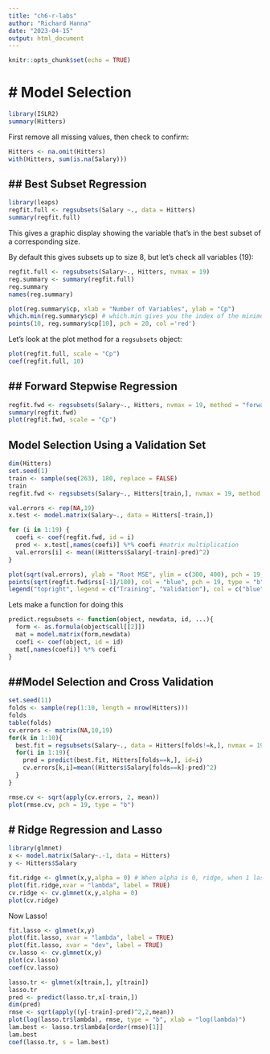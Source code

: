 ```yaml
---
title: "ch6-r-labs"
author: "Richard Hanna"
date: "2023-04-15"
output: html_document
---
```


```r
knitr::opts_chunk$set(echo = TRUE)
```

# Model Selection
===============

```r
library(ISLR2)
summary(Hitters)
```
First remove all missing values, then check to confirm:

```r
Hitters <- na.omit(Hitters)
with(Hitters, sum(is.na(Salary)))
```

## Best Subset Regression
-----

```r
library(leaps)
regfit.full <- regsubsets(Salary ~., data = Hitters)
summary(regfit.full)
```

This gives a graphic display showing the variable that's in the best subset of a corresponding size.

By default this gives subsets up to size 8, but let's check all variables (19):

```r
regfit.full <- regsubsets(Salary~., Hitters, nvmax = 19)
reg.summary <- summary(regfit.full)
reg.summary
names(reg.summary)
```

```r
plot(reg.summary$cp, xlab = "Number of Variables", ylab = "Cp")
which.min(reg.summary$cp) # which.min gives you the index of the minimum, min gives you the value
points(10, reg.summary$cp[10], pch = 20, col ='red')
```

Let's look at the plot method for a `regsubsets` object:

```r
plot(regfit.full, scale = "Cp")
coef(regfit.full, 10)
```

## Forward Stepwise Regression
----

```r
regfit.fwd <- regsubsets(Salary~., Hitters, nvmax = 19, method = "forward")
summary(regfit.fwd)
plot(regfit.fwd, scale = "Cp")
```


Model Selection Using a Validation Set
----

```r
dim(Hitters)
set.seed(1)
train <- sample(seq(263), 180, replace = FALSE)
train
regfit.fwd <- regsubsets(Salary~., Hitters[train,], nvmax = 19, method = "forward")
```

```r
val.errors <- rep(NA,19)
x.test <- model.matrix(Salary~., data = Hitters[-train,])

for (i in 1:19) {
  coefi <- coef(regfit.fwd, id = i)
  pred <- x.test[,names(coefi)] %*% coefi #matrix multiplication
  val.errors[i] <- mean((Hitters$Salary[-train]-pred)^2)
}

plot(sqrt(val.errors), ylab = "Root MSE", ylim = c(300, 400), pch = 19, type = "b")
points(sqrt(regfit.fwd$rss[-1]/180), col = "blue", pch = 19, type = "b")
legend("topright", legend = c("Training", "Validation"), col = c("blue", "black"), pch = 19)
```

Lets make a function for doing this

```r
predict.regsubsets <- function(object, newdata, id, ...){
  form <- as.formula(object$call[[2]])
  mat = model.matrix(form,newdata)
  coefi <- coef(object, id = id)
  mat[,names(coefi)] %*% coefi
}
```

##Model Selection and Cross Validation
----

```r
set.seed(11)
folds <- sample(rep(1:10, length = nrow(Hitters)))
folds
table(folds)
cv.errors <- matrix(NA,10,19)
for(k in 1:10){
  best.fit = regsubsets(Salary~., data = Hitters[folds!=k,], nvmax = 19, method = "forward")
  for(i in 1:19){
    pred = predict(best.fit, Hitters[folds==k,], id=i)
    cv.errors[k,i]=mean((Hitters$Salary[folds==k]-pred)^2)
  }
}
```

```r
rmse.cv <- sqrt(apply(cv.errors, 2, mean))
plot(rmse.cv, pch = 19, type = "b")
```


# Ridge Regression and Lasso
----
```r
library(glmnet)
x <- model.matrix(Salary~.-1, data = Hitters)
y <- Hitters$Salary
```

```r
fit.ridge <- glmnet(x,y,alpha = 0) # When alpha is 0, ridge, when 1 lasso. In between 0 and 1 is an elastic model
plot(fit.ridge,xvar = "lambda", label = TRUE)
cv.ridge <- cv.glmnet(x,y,alpha = 0)
plot(cv.ridge)
```

Now Lasso!

```r
fit.lasso <- glmnet(x,y)
plot(fit.lasso, xvar = "lambda", label = TRUE)
plot(fit.lasso, xvar = "dev", label = TRUE)
cv.lasso <- cv.glmnet(x,y)
plot(cv.lasso)
coef(cv.lasso)
```

```r
lasso.tr <- glmnet(x[train,], y[train])
lasso.tr
pred <- predict(lasso.tr,x[-train,])
dim(pred)
rmse <- sqrt(apply((y[-train]-pred)^2,2,mean))
plot(log(lasso.tr$lambda), rmse, type = "b", xlab = "log(lambda)")
lam.best <- lasso.tr$lambda[order(rmse)[1]]
lam.best
coef(lasso.tr, s = lam.best)
```





